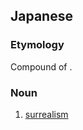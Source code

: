 ==Japanese==
{{ja-kanjitab|ちょう|げん|じつ|しゅ|ぎ|yomi=on}}

===Etymology===
Compound of {{compound|lang=ja|sort=ちょうげんじつしゅぎ|超現実|tr1=chōgenjitsu|t1=surreality|主義|tr2=shugi|t2=-ism}}.

===Noun===
{{ja-noun|ちょうげんじつ しゅぎ}}

# [[surrealism]]